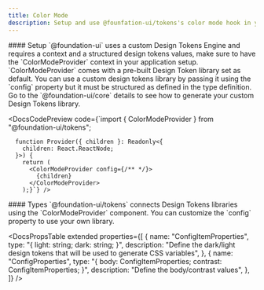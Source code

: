```yaml
---
title: Color Mode
description: Setup and use @founfation-ui/tokens's color mode hook in your project.
---
```


<DocsSection>
#### Setup

<DocsTextBlock className="m-b-medium-60">
  `@foundation-ui` uses a custom Design Tokens Engine and requires a context and
  a structured design tokens values, make sure to have the `ColorModeProvider`
  context in your application setup.
</DocsTextBlock>

<DocsTextBlock className="m-b-medium-60">
  `ColorModeProvider` comes with a pre-built Design Token library set as
  default. You can use a custom design tokens library by passing it using the
  `config` property but it must be structured as defined in the type definition.
</DocsTextBlock>

<DocsTextBlock className="m-b-medium-60">
  Go to the `@foundation-ui/core` details to see how to generate your custom
  Design Tokens library.
</DocsTextBlock>

</DocsSection>

<DocsSection>

  <DocsCodePreview
    code={`import { ColorModeProvider } from "@foundation-ui/tokens";

      function Provider({ children }: Readonly<{
        children: React.ReactNode;
      }>) {
        return (
          <ColorModeProvider config={/** */}>
            {children}
          </ColorModeProvider>
        );}`} />

</DocsSection>

<DocsSection className="m-y-large-10">
#### Types

<DocsTextBlock className="m-b-medium-60">
  `@foundation-ui/tokens` connects Design Tokens libraries using the
  `ColorModeProvider` component. You can customize the `config` property to use
  your own library.
</DocsTextBlock>

<DocsPropsTable
  extended
  properties={[
    {
      name: "ConfigItemProperties",
      type: "{ light: string; dark: string; }",
      description:
        "Define the dark/light design tokens that will be used to generate CSS variables",
    },
    {
      name: "ConfigProperties",
      type: "{ body: ConfigItemProperties; contrast: ConfigItemProperties; }",
      description: "Define the body/contrast values",
    },
  ]}
/>

</DocsSection>

<DocsFooter prev="/docs/tokens/installation" next="/docs/color-mode/provider" />
